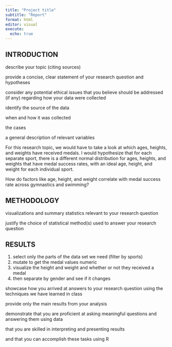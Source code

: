 ```yaml
---
title: "Project title"
subtitle: "Report"
format: html
editor: visual
execute:
  echo: true
---
```


## INTRODUCTION

describe your topic (citing sources)

provide a concise, clear statement of your research question and hypotheses

consider any potential ethical issues that you believe should be addressed (if any) regarding how your data were collected

identify the source of the data

when and how it was collected

the cases

a general description of relevant variables

For this research topic, we would have to take a look at which ages, heights, and weights have received medals. I would hypothesize that for each separate sport, there is a different normal distribution for ages, heights, and weights that have medal success rates, with an ideal age, height, and weight for each individual sport.

How do factors like age, height, and weight correlate with medal success rate across gymnastics and swimming?

## METHODOLOGY

visualizations and summary statistics relevant to your research question

justify the choice of statistical method(s) used to answer your research question

## RESULTS

1.   select only the parts of the data set we need (filter by sports)
2.  mutate to get the medal values numeric
3.  visualize the height and weight and whether or not they received a medal
4.  then separate by gender and see if it changes

showcase how you arrived at answers to your research question using the techniques we have learned in class

provide only the main results from your analysis

demonstrate that you are proficient at asking meaningful questions and answering them using data

that you are skilled in interpreting and presenting results

and that you can accomplish these tasks using R
